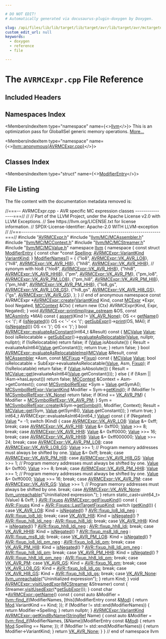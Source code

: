 ```yaml
---

# DO NOT EDIT!
# Automatically generated via docusaurus-plugin-doxygen by Doxygen.

slug: /api/files/lib/lib/target/lib/target/avr/lib/target/avr/mctargetdesc/avrmcexpr-cpp
custom_edit_url: null
keywords:
  - doxygen
  - reference
  - file

---
```





# The `AVRMCExpr.cpp` File Reference

<DoxygenPage pluginConfig={pluginConfig}>



## Included Headers

<IncludesList>
<IncludesListItem
  filePath="AVRMCExpr.h"
  permalink="/docs/api/files/lib/lib/target/lib/target/avr/lib/target/avr/mctargetdesc/avrmcexpr-h"
  isLocal="true" />
<IncludesListItem
  filePath="llvm/MC/MCAssembler.h"
  permalink="/docs/api/files/include/include/llvm/include/llvm/mc/mcassembler-h"
  isLocal="true" />
<IncludesListItem
  filePath="llvm/MC/MCContext.h"
  permalink="/docs/api/files/include/include/llvm/include/llvm/mc/mccontext-h"
  isLocal="true" />
<IncludesListItem
  filePath="llvm/MC/MCStreamer.h"
  permalink="/docs/api/files/include/include/llvm/include/llvm/mc/mcstreamer-h"
  isLocal="true" />
<IncludesListItem
  filePath="llvm/MC/MCValue.h"
  permalink="/docs/api/files/include/include/llvm/include/llvm/mc/mcvalue-h"
  isLocal="true" />
</IncludesList>

## Namespaces Index

<MembersIndex>

<MembersIndexItem
  type="namespace"
  name={<><a href="/docs/api/namespaces/llvm">llvm</a></>}>
This is an optimization pass for GlobalISel generic memory operations. <a href="/docs/api/namespaces/llvm/#details">More...</a>
</MembersIndexItem>

<MembersIndexItem
  type="namespace"
  name={<><a href="/docs/api/namespaces/llvm/anonymous-avrmcexpr-cpp-">llvm::anonymous&#123;AVRMCExpr.cpp&#125;</a></>}>
</MembersIndexItem>

</MembersIndex>

## Classes Index

<MembersIndex>

<MembersIndexItem
  type="struct"
  name={<><a href="/docs/api/structs/llvm/anonymous-namespace-avrmcexpr-cpp-/modifierentry">ModifierEntry</a></>}>
</MembersIndexItem>

</MembersIndex>


## File Listing

The file content with the documentation metadata removed is:

<ProgramListing>

<Link id="l00001" /><CodeLine lineNumber="1"><Highlight kind="comment">//===-- AVRMCExpr.cpp - AVR specific MC expression classes ----------------===//</Highlight><Highlight kind="normal"></Highlight></CodeLine>
<Link id="l00002" /><CodeLine lineNumber="2"><Highlight kind="normal"></Highlight><Highlight kind="comment">//</Highlight><Highlight kind="normal"></Highlight></CodeLine>
<Link id="l00003" /><CodeLine lineNumber="3"><Highlight kind="normal"></Highlight><Highlight kind="comment">// Part of the LLVM Project, under the Apache License v2.0 with LLVM Exceptions.</Highlight><Highlight kind="normal"></Highlight></CodeLine>
<Link id="l00004" /><CodeLine lineNumber="4"><Highlight kind="normal"></Highlight><Highlight kind="comment">// See https://llvm.org/LICENSE.txt for license information.</Highlight><Highlight kind="normal"></Highlight></CodeLine>
<Link id="l00005" /><CodeLine lineNumber="5"><Highlight kind="normal"></Highlight><Highlight kind="comment">// SPDX-License-Identifier: Apache-2.0 WITH LLVM-exception</Highlight><Highlight kind="normal"></Highlight></CodeLine>
<Link id="l00006" /><CodeLine lineNumber="6"><Highlight kind="normal"></Highlight><Highlight kind="comment">//</Highlight><Highlight kind="normal"></Highlight></CodeLine>
<Link id="l00007" /><CodeLine lineNumber="7"><Highlight kind="normal"></Highlight><Highlight kind="comment">//===----------------------------------------------------------------------===//</Highlight><Highlight kind="normal"></Highlight></CodeLine>
<Link id="l00008" /><CodeLine lineNumber="8"><Highlight kind="normal"></Highlight></CodeLine>
<Link id="l00009" /><CodeLine lineNumber="9"><Highlight kind="normal"></Highlight><Highlight kind="preprocessor">#include &quot;<a href="/docs/api/files/lib/lib/target/lib/target/avr/lib/target/avr/mctargetdesc/avrmcexpr-h">AVRMCExpr.h</a>&quot;</Highlight><Highlight kind="normal"></Highlight></CodeLine>
<Link id="l00010" /><CodeLine lineNumber="10"><Highlight kind="normal"></Highlight></CodeLine>
<Link id="l00011" /><CodeLine lineNumber="11"><Highlight kind="normal"></Highlight><Highlight kind="preprocessor">#include &quot;<a href="/docs/api/files/include/include/llvm/include/llvm/mc/mcassembler-h">llvm/MC/MCAssembler.h</a>&quot;</Highlight><Highlight kind="normal"></Highlight></CodeLine>
<Link id="l00012" /><CodeLine lineNumber="12"><Highlight kind="normal"></Highlight><Highlight kind="preprocessor">#include &quot;<a href="/docs/api/files/include/include/llvm/include/llvm/mc/mccontext-h">llvm/MC/MCContext.h</a>&quot;</Highlight><Highlight kind="normal"></Highlight></CodeLine>
<Link id="l00013" /><CodeLine lineNumber="13"><Highlight kind="normal"></Highlight><Highlight kind="preprocessor">#include &quot;<a href="/docs/api/files/include/include/llvm/include/llvm/mc/mcstreamer-h">llvm/MC/MCStreamer.h</a>&quot;</Highlight><Highlight kind="normal"></Highlight></CodeLine>
<Link id="l00014" /><CodeLine lineNumber="14"><Highlight kind="normal"></Highlight><Highlight kind="preprocessor">#include &quot;<a href="/docs/api/files/include/include/llvm/include/llvm/mc/mcvalue-h">llvm/MC/MCValue.h</a>&quot;</Highlight><Highlight kind="normal"></Highlight></CodeLine>
<Link id="l00015" /><CodeLine lineNumber="15"><Highlight kind="normal"></Highlight></CodeLine>
<Link id="l00016" /><CodeLine lineNumber="16"><Highlight kind="normal"></Highlight><Highlight kind="keyword">namespace </Highlight><Highlight kind="normal"><a href="/docs/api/namespaces/llvm">llvm</a> &#123;</Highlight></CodeLine>
<Link id="l00017" /><CodeLine lineNumber="17"><Highlight kind="normal"></Highlight></CodeLine>
<Link id="l00018" /><CodeLine lineNumber="18" lineLink="/docs/api/namespaces/llvm/anonymous-avrmcexpr-cpp-"><Highlight kind="normal"></Highlight><Highlight kind="keyword">namespace </Highlight><Highlight kind="normal">&#123;</Highlight></CodeLine>
<Link id="l00019" /><CodeLine lineNumber="19"><Highlight kind="normal"></Highlight></CodeLine>
<Link id="l00020" /><CodeLine lineNumber="20" lineLink="/docs/api/structs/llvm/anonymous-namespace-avrmcexpr-cpp-/modifierentry"><Highlight kind="normal"></Highlight><Highlight kind="keyword">const</Highlight><Highlight kind="normal"> </Highlight><Highlight kind="keyword">struct </Highlight><Highlight kind="normal"><a href="/docs/api/structs/llvm/anonymous-namespace-avrmcexpr-cpp-/modifierentry">ModifierEntry</a> &#123;</Highlight></CodeLine>
<Link id="l00021" /><CodeLine lineNumber="21" lineLink="/docs/api/structs/llvm/anonymous-namespace-avrmcexpr-cpp-/modifierentry/#a79b79da0fea94989c38134871e8fd5b5"><Highlight kind="normal">  </Highlight><Highlight kind="keyword">const</Highlight><Highlight kind="normal"> </Highlight><Highlight kind="keywordtype">char</Highlight><Highlight kind="normal"> &#42;</Highlight><Highlight kind="keyword">const</Highlight><Highlight kind="normal"> <a href="/docs/api/structs/llvm/anonymous-namespace-avrmcexpr-cpp-/modifierentry/#a79b79da0fea94989c38134871e8fd5b5">Spelling</a>;</Highlight></CodeLine>
<Link id="l00022" /><CodeLine lineNumber="22" lineLink="/docs/api/structs/llvm/anonymous-namespace-avrmcexpr-cpp-/modifierentry/#a60a1a7d0c2ffa4a5f329aa2952154cfc"><Highlight kind="normal">  <a href="/docs/api/classes/llvm/avrmcexpr/#a963c676dc0bbdb455b7d84f71f35ca7e">AVRMCExpr::VariantKind</a> <a href="/docs/api/structs/llvm/anonymous-namespace-avrmcexpr-cpp-/modifierentry/#a60a1a7d0c2ffa4a5f329aa2952154cfc">VariantKind</a>;</Highlight></CodeLine>
<Link id="l00023" /><CodeLine lineNumber="23"><Highlight kind="normal">&#125; <a href="/docs/api/namespaces/llvm/anonymous-avrmcexpr-cpp-/#a7c1b3b5870890c6d18408094e0cbbe7c">ModifierNames</a>&#91;&#93; = &#123;</Highlight></CodeLine>
<Link id="l00024" /><CodeLine lineNumber="24"><Highlight kind="normal">    &#123;</Highlight><Highlight kind="stringliteral">&quot;lo8&quot;</Highlight><Highlight kind="normal">, <a href="/docs/api/classes/llvm/avrmcexpr/#a963c676dc0bbdb455b7d84f71f35ca7ea17d68c3365d37bba98c265778c257de8">AVRMCExpr::VK&#95;AVR&#95;LO8</a>&#125;,       &#123;</Highlight><Highlight kind="stringliteral">&quot;hi8&quot;</Highlight><Highlight kind="normal">, <a href="/docs/api/classes/llvm/avrmcexpr/#a963c676dc0bbdb455b7d84f71f35ca7ead983bf089910d03f38c6ecfd9895f40b">AVRMCExpr::VK&#95;AVR&#95;HI8</a>&#125;,</Highlight></CodeLine>
<Link id="l00025" /><CodeLine lineNumber="25"><Highlight kind="normal">    &#123;</Highlight><Highlight kind="stringliteral">&quot;hh8&quot;</Highlight><Highlight kind="normal">, <a href="/docs/api/classes/llvm/avrmcexpr/#a963c676dc0bbdb455b7d84f71f35ca7eab5b06c1f5681eecbed057c4d595e74a1">AVRMCExpr::VK&#95;AVR&#95;HH8</a>&#125;, </Highlight><Highlight kind="comment">// synonym with hlo8</Highlight><Highlight kind="normal"></Highlight></CodeLine>
<Link id="l00026" /><CodeLine lineNumber="26"><Highlight kind="normal">    &#123;</Highlight><Highlight kind="stringliteral">&quot;hlo8&quot;</Highlight><Highlight kind="normal">, <a href="/docs/api/classes/llvm/avrmcexpr/#a963c676dc0bbdb455b7d84f71f35ca7eab5b06c1f5681eecbed057c4d595e74a1">AVRMCExpr::VK&#95;AVR&#95;HH8</a>&#125;,      &#123;</Highlight><Highlight kind="stringliteral">&quot;hhi8&quot;</Highlight><Highlight kind="normal">, <a href="/docs/api/classes/llvm/avrmcexpr/#a963c676dc0bbdb455b7d84f71f35ca7ea53c7ad4f7d81e5244496f4e27d984f82">AVRMCExpr::VK&#95;AVR&#95;HHI8</a>&#125;,</Highlight></CodeLine>
<Link id="l00027" /><CodeLine lineNumber="27"><Highlight kind="normal"></Highlight></CodeLine>
<Link id="l00028" /><CodeLine lineNumber="28"><Highlight kind="normal">    &#123;</Highlight><Highlight kind="stringliteral">&quot;pm&quot;</Highlight><Highlight kind="normal">, <a href="/docs/api/classes/llvm/avrmcexpr/#a963c676dc0bbdb455b7d84f71f35ca7ea437c061b103c01b78c2d17eea54dc658">AVRMCExpr::VK&#95;AVR&#95;PM</a>&#125;,         &#123;</Highlight><Highlight kind="stringliteral">&quot;pm&#95;lo8&quot;</Highlight><Highlight kind="normal">, <a href="/docs/api/classes/llvm/avrmcexpr/#a963c676dc0bbdb455b7d84f71f35ca7ea09e73cf360d6f7dded6a699c9d29a66f">AVRMCExpr::VK&#95;AVR&#95;PM&#95;LO8</a>&#125;,</Highlight></CodeLine>
<Link id="l00029" /><CodeLine lineNumber="29"><Highlight kind="normal">    &#123;</Highlight><Highlight kind="stringliteral">&quot;pm&#95;hi8&quot;</Highlight><Highlight kind="normal">, <a href="/docs/api/classes/llvm/avrmcexpr/#a963c676dc0bbdb455b7d84f71f35ca7ea20904697ab7c0bfa532f2a5285321a82">AVRMCExpr::VK&#95;AVR&#95;PM&#95;HI8</a>&#125;, &#123;</Highlight><Highlight kind="stringliteral">&quot;pm&#95;hh8&quot;</Highlight><Highlight kind="normal">, <a href="/docs/api/classes/llvm/avrmcexpr/#a963c676dc0bbdb455b7d84f71f35ca7eabf76baf9c9ef6feb676a09ff735c8918">AVRMCExpr::VK&#95;AVR&#95;PM&#95;HH8</a>&#125;,</Highlight></CodeLine>
<Link id="l00030" /><CodeLine lineNumber="30"><Highlight kind="normal"></Highlight></CodeLine>
<Link id="l00031" /><CodeLine lineNumber="31"><Highlight kind="normal">    &#123;</Highlight><Highlight kind="stringliteral">&quot;lo8&#95;gs&quot;</Highlight><Highlight kind="normal">, <a href="/docs/api/classes/llvm/avrmcexpr/#a963c676dc0bbdb455b7d84f71f35ca7eabe72413cf67aa8fcadcf8f6944696211">AVRMCExpr::VK&#95;AVR&#95;LO8&#95;GS</a>&#125;, &#123;</Highlight><Highlight kind="stringliteral">&quot;hi8&#95;gs&quot;</Highlight><Highlight kind="normal">, <a href="/docs/api/classes/llvm/avrmcexpr/#a963c676dc0bbdb455b7d84f71f35ca7ea842018630575f76fa01b12213e92e8a7">AVRMCExpr::VK&#95;AVR&#95;HI8&#95;GS</a>&#125;,</Highlight></CodeLine>
<Link id="l00032" /><CodeLine lineNumber="32"><Highlight kind="normal">    &#123;</Highlight><Highlight kind="stringliteral">&quot;gs&quot;</Highlight><Highlight kind="normal">, <a href="/docs/api/classes/llvm/avrmcexpr/#a963c676dc0bbdb455b7d84f71f35ca7eabffd26c352f58776729a357e7e1bd290">AVRMCExpr::VK&#95;AVR&#95;GS</a>&#125;,</Highlight></CodeLine>
<Link id="l00033" /><CodeLine lineNumber="33" lineLink="/docs/api/namespaces/llvm/anonymous-avrmcexpr-cpp-/#a7c1b3b5870890c6d18408094e0cbbe7c"><Highlight kind="normal">&#125;;</Highlight></CodeLine>
<Link id="l00034" /><CodeLine lineNumber="34"><Highlight kind="normal"></Highlight></CodeLine>
<Link id="l00035" /><CodeLine lineNumber="35"><Highlight kind="normal">&#125; </Highlight><Highlight kind="comment">// end of anonymous namespace</Highlight><Highlight kind="normal"></Highlight></CodeLine>
<Link id="l00036" /><CodeLine lineNumber="36"><Highlight kind="normal"></Highlight></CodeLine>
<Link id="l00037" /><CodeLine lineNumber="37" lineLink="/docs/api/classes/llvm/avrmcexpr/#a06dda60009ec68b948826892b8cb5f75"><Highlight kind="normal"></Highlight><Highlight kind="keyword">const</Highlight><Highlight kind="normal"> AVRMCExpr &#42;<a href="/docs/api/classes/llvm/avrmcexpr/#a06dda60009ec68b948826892b8cb5f75">AVRMCExpr::create</a>(<a href="/docs/api/classes/llvm/avrmcexpr/#a963c676dc0bbdb455b7d84f71f35ca7e">VariantKind</a> Kind, </Highlight><Highlight kind="keyword">const</Highlight><Highlight kind="normal"> <a href="/docs/api/classes/llvm/mcexpr">MCExpr</a> &#42;Expr,</Highlight></CodeLine>
<Link id="l00038" /><CodeLine lineNumber="38"><Highlight kind="normal">                                   </Highlight><Highlight kind="keywordtype">bool</Highlight><Highlight kind="normal"> Negated, <a href="/docs/api/classes/llvm/mccontext">MCContext</a> &amp;Ctx) &#123;</Highlight></CodeLine>
<Link id="l00039" /><CodeLine lineNumber="39"><Highlight kind="normal">  </Highlight><Highlight kind="keywordflow">return</Highlight><Highlight kind="normal"> </Highlight><Highlight kind="keyword">new</Highlight><Highlight kind="normal"> (Ctx) AVRMCExpr(Kind, Expr, Negated);</Highlight></CodeLine>
<Link id="l00040" /><CodeLine lineNumber="40"><Highlight kind="normal">&#125;</Highlight></CodeLine>
<Link id="l00041" /><CodeLine lineNumber="41"><Highlight kind="normal"></Highlight></CodeLine>
<Link id="l00042" /><CodeLine lineNumber="42" lineLink="/docs/api/classes/llvm/avrmcexpr/#a5a394a0cffa6632e417e87728dfd14a4"><Highlight kind="normal"></Highlight><Highlight kind="keywordtype">void</Highlight><Highlight kind="normal"> <a href="/docs/api/classes/llvm/avrmcexpr/#a5a394a0cffa6632e417e87728dfd14a4">AVRMCExpr::printImpl</a>(<a href="/docs/api/classes/llvm/raw-ostream">raw&#95;ostream</a> &amp;OS, </Highlight><Highlight kind="keyword">const</Highlight><Highlight kind="normal"> <a href="/docs/api/classes/llvm/mcasminfo">MCAsmInfo</a> &#42;MAI)</Highlight><Highlight kind="keyword"> const </Highlight><Highlight kind="normal">&#123;</Highlight></CodeLine>
<Link id="l00043" /><CodeLine lineNumber="43"><Highlight kind="normal">  <a href="/docs/api/files/lib/lib/target/lib/target/amdgpu/silowercontrolflow-cpp/#a4868c5d81c5ccc98c47aeab6244346a0">assert</a>(Kind != <a href="/docs/api/classes/llvm/avrmcexpr/#a963c676dc0bbdb455b7d84f71f35ca7ea3e188541dd26d06b2e94f270f2747dbd">VK&#95;AVR&#95;None</a>);</Highlight></CodeLine>
<Link id="l00044" /><CodeLine lineNumber="44"><Highlight kind="normal">  OS &lt;&lt; <a href="/docs/api/classes/llvm/avrmcexpr/#adc52ae7e6ec071e9e7e586063104ba8b">getName</a>() &lt;&lt; </Highlight><Highlight kind="charliteral">&#39;(&#39;</Highlight><Highlight kind="normal">;</Highlight></CodeLine>
<Link id="l00045" /><CodeLine lineNumber="45"><Highlight kind="normal">  </Highlight><Highlight kind="keywordflow">if</Highlight><Highlight kind="normal"> (<a href="/docs/api/classes/llvm/avrmcexpr/#aaf8ff9b366e777f5e81d49e825a6d514">isNegated</a>())</Highlight></CodeLine>
<Link id="l00046" /><CodeLine lineNumber="46"><Highlight kind="normal">    OS &lt;&lt; </Highlight><Highlight kind="charliteral">&#39;-&#39;</Highlight><Highlight kind="normal"> &lt;&lt; </Highlight><Highlight kind="charliteral">&#39;(&#39;</Highlight><Highlight kind="normal">;</Highlight></CodeLine>
<Link id="l00047" /><CodeLine lineNumber="47"><Highlight kind="normal">  <a href="/docs/api/classes/llvm/avrmcexpr/#a815ae28b2e0a5700bd7b7dd3486504c2">getSubExpr</a>()-&gt;<a href="/docs/api/classes/llvm/mcexpr/#ae3067756d9df7843be2d25cedab37da4">print</a>(OS, MAI);</Highlight></CodeLine>
<Link id="l00048" /><CodeLine lineNumber="48"><Highlight kind="normal">  </Highlight><Highlight kind="keywordflow">if</Highlight><Highlight kind="normal"> (<a href="/docs/api/classes/llvm/avrmcexpr/#aaf8ff9b366e777f5e81d49e825a6d514">isNegated</a>())</Highlight></CodeLine>
<Link id="l00049" /><CodeLine lineNumber="49"><Highlight kind="normal">    OS &lt;&lt; </Highlight><Highlight kind="charliteral">&#39;)&#39;</Highlight><Highlight kind="normal">;</Highlight></CodeLine>
<Link id="l00050" /><CodeLine lineNumber="50"><Highlight kind="normal">  OS &lt;&lt; </Highlight><Highlight kind="charliteral">&#39;)&#39;</Highlight><Highlight kind="normal">;</Highlight></CodeLine>
<Link id="l00051" /><CodeLine lineNumber="51"><Highlight kind="normal">&#125;</Highlight></CodeLine>
<Link id="l00052" /><CodeLine lineNumber="52"><Highlight kind="normal"></Highlight></CodeLine>
<Link id="l00053" /><CodeLine lineNumber="53" lineLink="/docs/api/classes/llvm/avrmcexpr/#a47441d62aeb6dd0b51c59a0bdcb11748"><Highlight kind="normal"></Highlight><Highlight kind="keywordtype">bool</Highlight><Highlight kind="normal"> <a href="/docs/api/classes/llvm/avrmcexpr/#a47441d62aeb6dd0b51c59a0bdcb11748">AVRMCExpr::evaluateAsConstant</a>(int64&#95;t &amp;Result)</Highlight><Highlight kind="keyword"> const </Highlight><Highlight kind="normal">&#123;</Highlight></CodeLine>
<Link id="l00054" /><CodeLine lineNumber="54"><Highlight kind="normal">  <a href="/docs/api/classes/llvm/mcvalue">MCValue</a> <a href="/docs/api/classes/llvm/value">Value</a>;</Highlight></CodeLine>
<Link id="l00055" /><CodeLine lineNumber="55"><Highlight kind="normal"></Highlight></CodeLine>
<Link id="l00056" /><CodeLine lineNumber="56"><Highlight kind="normal">  </Highlight><Highlight kind="keywordtype">bool</Highlight><Highlight kind="normal"> isRelocatable =</Highlight></CodeLine>
<Link id="l00057" /><CodeLine lineNumber="57"><Highlight kind="normal">      <a href="/docs/api/classes/llvm/avrmcexpr/#a815ae28b2e0a5700bd7b7dd3486504c2">getSubExpr</a>()-&gt;<a href="/docs/api/classes/llvm/mcexpr/#aa770f9e822312cc252ee01659e0bc7d4">evaluateAsRelocatable</a>(<a href="/docs/api/classes/llvm/value">Value</a>, </Highlight><Highlight kind="keyword">nullptr</Highlight><Highlight kind="normal">, </Highlight><Highlight kind="keyword">nullptr</Highlight><Highlight kind="normal">);</Highlight></CodeLine>
<Link id="l00058" /><CodeLine lineNumber="58"><Highlight kind="normal"></Highlight></CodeLine>
<Link id="l00059" /><CodeLine lineNumber="59"><Highlight kind="normal">  </Highlight><Highlight kind="keywordflow">if</Highlight><Highlight kind="normal"> (!isRelocatable)</Highlight></CodeLine>
<Link id="l00060" /><CodeLine lineNumber="60"><Highlight kind="normal">    </Highlight><Highlight kind="keywordflow">return</Highlight><Highlight kind="normal"> </Highlight><Highlight kind="keyword">false</Highlight><Highlight kind="normal">;</Highlight></CodeLine>
<Link id="l00061" /><CodeLine lineNumber="61"><Highlight kind="normal"></Highlight></CodeLine>
<Link id="l00062" /><CodeLine lineNumber="62"><Highlight kind="normal">  </Highlight><Highlight kind="keywordflow">if</Highlight><Highlight kind="normal"> (<a href="/docs/api/classes/llvm/value">Value</a>.isAbsolute()) &#123;</Highlight></CodeLine>
<Link id="l00063" /><CodeLine lineNumber="63"><Highlight kind="normal">    Result = evaluateAsInt64(<a href="/docs/api/classes/llvm/value">Value</a>.getConstant());</Highlight></CodeLine>
<Link id="l00064" /><CodeLine lineNumber="64"><Highlight kind="normal">    </Highlight><Highlight kind="keywordflow">return</Highlight><Highlight kind="normal"> </Highlight><Highlight kind="keyword">true</Highlight><Highlight kind="normal">;</Highlight></CodeLine>
<Link id="l00065" /><CodeLine lineNumber="65"><Highlight kind="normal">  &#125;</Highlight></CodeLine>
<Link id="l00066" /><CodeLine lineNumber="66"><Highlight kind="normal"></Highlight></CodeLine>
<Link id="l00067" /><CodeLine lineNumber="67"><Highlight kind="normal">  </Highlight><Highlight kind="keywordflow">return</Highlight><Highlight kind="normal"> </Highlight><Highlight kind="keyword">false</Highlight><Highlight kind="normal">;</Highlight></CodeLine>
<Link id="l00068" /><CodeLine lineNumber="68"><Highlight kind="normal">&#125;</Highlight></CodeLine>
<Link id="l00069" /><CodeLine lineNumber="69"><Highlight kind="normal"></Highlight></CodeLine>
<Link id="l00070" /><CodeLine lineNumber="70" lineLink="/docs/api/classes/llvm/avrmcexpr/#af576492babedf4292598955c5adcf76b"><Highlight kind="normal"></Highlight><Highlight kind="keywordtype">bool</Highlight><Highlight kind="normal"> <a href="/docs/api/classes/llvm/avrmcexpr/#af576492babedf4292598955c5adcf76b">AVRMCExpr::evaluateAsRelocatableImpl</a>(<a href="/docs/api/classes/llvm/mcvalue">MCValue</a> &amp;Result,</Highlight></CodeLine>
<Link id="l00071" /><CodeLine lineNumber="71"><Highlight kind="normal">                                          </Highlight><Highlight kind="keyword">const</Highlight><Highlight kind="normal"> <a href="/docs/api/classes/llvm/mcassembler">MCAssembler</a> &#42;Asm,</Highlight></CodeLine>
<Link id="l00072" /><CodeLine lineNumber="72"><Highlight kind="normal">                                          </Highlight><Highlight kind="keyword">const</Highlight><Highlight kind="normal"> <a href="/docs/api/classes/llvm/mcfixup">MCFixup</a> &#42;<a href="/docs/api/files/lib/lib/target/lib/target/powerpc/ppctlsdynamiccall-cpp/#a4a235aedca5bbfc39934045b6cbf9c70">Fixup</a>)</Highlight><Highlight kind="keyword"> const </Highlight><Highlight kind="normal">&#123;</Highlight></CodeLine>
<Link id="l00073" /><CodeLine lineNumber="73"><Highlight kind="normal">  <a href="/docs/api/classes/llvm/mcvalue">MCValue</a> <a href="/docs/api/classes/llvm/value">Value</a>;</Highlight></CodeLine>
<Link id="l00074" /><CodeLine lineNumber="74"><Highlight kind="normal">  </Highlight><Highlight kind="keywordtype">bool</Highlight><Highlight kind="normal"> isRelocatable = SubExpr-&gt;evaluateAsRelocatable(<a href="/docs/api/classes/llvm/value">Value</a>, Asm, <a href="/docs/api/files/lib/lib/target/lib/target/powerpc/ppctlsdynamiccall-cpp/#a4a235aedca5bbfc39934045b6cbf9c70">Fixup</a>);</Highlight></CodeLine>
<Link id="l00075" /><CodeLine lineNumber="75"><Highlight kind="normal"></Highlight></CodeLine>
<Link id="l00076" /><CodeLine lineNumber="76"><Highlight kind="normal">  </Highlight><Highlight kind="keywordflow">if</Highlight><Highlight kind="normal"> (!isRelocatable)</Highlight></CodeLine>
<Link id="l00077" /><CodeLine lineNumber="77"><Highlight kind="normal">    </Highlight><Highlight kind="keywordflow">return</Highlight><Highlight kind="normal"> </Highlight><Highlight kind="keyword">false</Highlight><Highlight kind="normal">;</Highlight></CodeLine>
<Link id="l00078" /><CodeLine lineNumber="78"><Highlight kind="normal"></Highlight></CodeLine>
<Link id="l00079" /><CodeLine lineNumber="79"><Highlight kind="normal">  </Highlight><Highlight kind="keywordflow">if</Highlight><Highlight kind="normal"> (<a href="/docs/api/classes/llvm/value">Value</a>.isAbsolute()) &#123;</Highlight></CodeLine>
<Link id="l00080" /><CodeLine lineNumber="80"><Highlight kind="normal">    Result = <a href="/docs/api/classes/llvm/mcvalue/#a9749211eb432ffc5b2bbef35eed9e429">MCValue::get</a>(evaluateAsInt64(<a href="/docs/api/classes/llvm/value">Value</a>.getConstant()));</Highlight></CodeLine>
<Link id="l00081" /><CodeLine lineNumber="81"><Highlight kind="normal">  &#125; </Highlight><Highlight kind="keywordflow">else</Highlight><Highlight kind="normal"> &#123;</Highlight></CodeLine>
<Link id="l00082" /><CodeLine lineNumber="82"><Highlight kind="normal">    </Highlight><Highlight kind="keywordflow">if</Highlight><Highlight kind="normal"> (!Asm || !Asm-&gt;hasLayout())</Highlight></CodeLine>
<Link id="l00083" /><CodeLine lineNumber="83"><Highlight kind="normal">      </Highlight><Highlight kind="keywordflow">return</Highlight><Highlight kind="normal"> </Highlight><Highlight kind="keyword">false</Highlight><Highlight kind="normal">;</Highlight></CodeLine>
<Link id="l00084" /><CodeLine lineNumber="84"><Highlight kind="normal"></Highlight></CodeLine>
<Link id="l00085" /><CodeLine lineNumber="85"><Highlight kind="normal">    <a href="/docs/api/classes/llvm/mccontext">MCContext</a> &amp;Context = Asm-&gt;getContext();</Highlight></CodeLine>
<Link id="l00086" /><CodeLine lineNumber="86"><Highlight kind="normal">    </Highlight><Highlight kind="keyword">const</Highlight><Highlight kind="normal"> <a href="/docs/api/classes/llvm/mcsymbolrefexpr">MCSymbolRefExpr</a> &#42;Sym = <a href="/docs/api/classes/llvm/value">Value</a>.getSymA();</Highlight></CodeLine>
<Link id="l00087" /><CodeLine lineNumber="87"><Highlight kind="normal">    <a href="/docs/api/classes/llvm/mcsymbolrefexpr/#a5c463f6352570ee778c35c40949c4985">MCSymbolRefExpr::VariantKind</a> Modifier = Sym-&gt;<a href="/docs/api/classes/llvm/mcsymbolrefexpr/#ad860e326e495f296cdee70606908a6b1">getKind</a>();</Highlight></CodeLine>
<Link id="l00088" /><CodeLine lineNumber="88"><Highlight kind="normal">    </Highlight><Highlight kind="keywordflow">if</Highlight><Highlight kind="normal"> (Modifier != <a href="/docs/api/classes/llvm/mcsymbolrefexpr/#a5c463f6352570ee778c35c40949c4985a01bc6396c4d841a7ea268c3cbf62d3b3">MCSymbolRefExpr::VK&#95;None</a>)</Highlight></CodeLine>
<Link id="l00089" /><CodeLine lineNumber="89"><Highlight kind="normal">      </Highlight><Highlight kind="keywordflow">return</Highlight><Highlight kind="normal"> </Highlight><Highlight kind="keyword">false</Highlight><Highlight kind="normal">;</Highlight></CodeLine>
<Link id="l00090" /><CodeLine lineNumber="90"><Highlight kind="normal">    </Highlight><Highlight kind="keywordflow">if</Highlight><Highlight kind="normal"> (Kind == <a href="/docs/api/classes/llvm/avrmcexpr/#a963c676dc0bbdb455b7d84f71f35ca7ea437c061b103c01b78c2d17eea54dc658">VK&#95;AVR&#95;PM</a>) &#123;</Highlight></CodeLine>
<Link id="l00091" /><CodeLine lineNumber="91"><Highlight kind="normal">      Modifier = <a href="/docs/api/classes/llvm/mcsymbolrefexpr/#a5c463f6352570ee778c35c40949c4985af427aa83e01ff2afe3a8640aaa86c0a9">MCSymbolRefExpr::VK&#95;AVR&#95;PM</a>;</Highlight></CodeLine>
<Link id="l00092" /><CodeLine lineNumber="92"><Highlight kind="normal">    &#125;</Highlight></CodeLine>
<Link id="l00093" /><CodeLine lineNumber="93"><Highlight kind="normal"></Highlight></CodeLine>
<Link id="l00094" /><CodeLine lineNumber="94"><Highlight kind="normal">    Sym = <a href="/docs/api/classes/llvm/mcsymbolrefexpr/#a9914b597552aa4b4bcbb8acaa04d632a">MCSymbolRefExpr::create</a>(&amp;Sym-&gt;<a href="/docs/api/classes/llvm/mcsymbolrefexpr/#a048f077746d95f142d02e56586862bf2">getSymbol</a>(), Modifier, Context);</Highlight></CodeLine>
<Link id="l00095" /><CodeLine lineNumber="95"><Highlight kind="normal">    Result = <a href="/docs/api/classes/llvm/mcvalue/#a9749211eb432ffc5b2bbef35eed9e429">MCValue::get</a>(Sym, <a href="/docs/api/classes/llvm/value">Value</a>.getSymB(), <a href="/docs/api/classes/llvm/value">Value</a>.getConstant());</Highlight></CodeLine>
<Link id="l00096" /><CodeLine lineNumber="96"><Highlight kind="normal">  &#125;</Highlight></CodeLine>
<Link id="l00097" /><CodeLine lineNumber="97"><Highlight kind="normal"></Highlight></CodeLine>
<Link id="l00098" /><CodeLine lineNumber="98"><Highlight kind="normal">  </Highlight><Highlight kind="keywordflow">return</Highlight><Highlight kind="normal"> </Highlight><Highlight kind="keyword">true</Highlight><Highlight kind="normal">;</Highlight></CodeLine>
<Link id="l00099" /><CodeLine lineNumber="99"><Highlight kind="normal">&#125;</Highlight></CodeLine>
<Link id="l00100" /><CodeLine lineNumber="100"><Highlight kind="normal"></Highlight></CodeLine>
<Link id="l00101" /><CodeLine lineNumber="101"><Highlight kind="normal">int64&#95;t AVRMCExpr::evaluateAsInt64(int64&#95;t <a href="/docs/api/classes/llvm/value">Value</a>)</Highlight><Highlight kind="keyword"> const </Highlight><Highlight kind="normal">&#123;</Highlight></CodeLine>
<Link id="l00102" /><CodeLine lineNumber="102"><Highlight kind="normal">  </Highlight><Highlight kind="keywordflow">if</Highlight><Highlight kind="normal"> (Negated)</Highlight></CodeLine>
<Link id="l00103" /><CodeLine lineNumber="103"><Highlight kind="normal">    <a href="/docs/api/classes/llvm/value">Value</a> &#42;= -1;</Highlight></CodeLine>
<Link id="l00104" /><CodeLine lineNumber="104"><Highlight kind="normal"></Highlight></CodeLine>
<Link id="l00105" /><CodeLine lineNumber="105"><Highlight kind="normal">  </Highlight><Highlight kind="keywordflow">switch</Highlight><Highlight kind="normal"> (Kind) &#123;</Highlight></CodeLine>
<Link id="l00106" /><CodeLine lineNumber="106"><Highlight kind="normal">  </Highlight><Highlight kind="keywordflow">case</Highlight><Highlight kind="normal"> <a href="/docs/api/classes/llvm/avrmcexpr/#a963c676dc0bbdb455b7d84f71f35ca7ea17d68c3365d37bba98c265778c257de8">AVRMCExpr::VK&#95;AVR&#95;LO8</a>:</Highlight></CodeLine>
<Link id="l00107" /><CodeLine lineNumber="107"><Highlight kind="normal">    <a href="/docs/api/classes/llvm/value">Value</a> &amp;= 0xff;</Highlight></CodeLine>
<Link id="l00108" /><CodeLine lineNumber="108"><Highlight kind="normal">    </Highlight><Highlight kind="keywordflow">break</Highlight><Highlight kind="normal">;</Highlight></CodeLine>
<Link id="l00109" /><CodeLine lineNumber="109"><Highlight kind="normal">  </Highlight><Highlight kind="keywordflow">case</Highlight><Highlight kind="normal"> <a href="/docs/api/classes/llvm/avrmcexpr/#a963c676dc0bbdb455b7d84f71f35ca7ead983bf089910d03f38c6ecfd9895f40b">AVRMCExpr::VK&#95;AVR&#95;HI8</a>:</Highlight></CodeLine>
<Link id="l00110" /><CodeLine lineNumber="110"><Highlight kind="normal">    <a href="/docs/api/classes/llvm/value">Value</a> &amp;= 0xff00;</Highlight></CodeLine>
<Link id="l00111" /><CodeLine lineNumber="111"><Highlight kind="normal">    <a href="/docs/api/classes/llvm/value">Value</a> &gt;&gt;= 8;</Highlight></CodeLine>
<Link id="l00112" /><CodeLine lineNumber="112"><Highlight kind="normal">    </Highlight><Highlight kind="keywordflow">break</Highlight><Highlight kind="normal">;</Highlight></CodeLine>
<Link id="l00113" /><CodeLine lineNumber="113"><Highlight kind="normal">  </Highlight><Highlight kind="keywordflow">case</Highlight><Highlight kind="normal"> <a href="/docs/api/classes/llvm/avrmcexpr/#a963c676dc0bbdb455b7d84f71f35ca7eab5b06c1f5681eecbed057c4d595e74a1">AVRMCExpr::VK&#95;AVR&#95;HH8</a>:</Highlight></CodeLine>
<Link id="l00114" /><CodeLine lineNumber="114"><Highlight kind="normal">    <a href="/docs/api/classes/llvm/value">Value</a> &amp;= 0xff0000;</Highlight></CodeLine>
<Link id="l00115" /><CodeLine lineNumber="115"><Highlight kind="normal">    <a href="/docs/api/classes/llvm/value">Value</a> &gt;&gt;= 16;</Highlight></CodeLine>
<Link id="l00116" /><CodeLine lineNumber="116"><Highlight kind="normal">    </Highlight><Highlight kind="keywordflow">break</Highlight><Highlight kind="normal">;</Highlight></CodeLine>
<Link id="l00117" /><CodeLine lineNumber="117"><Highlight kind="normal">  </Highlight><Highlight kind="keywordflow">case</Highlight><Highlight kind="normal"> <a href="/docs/api/classes/llvm/avrmcexpr/#a963c676dc0bbdb455b7d84f71f35ca7ea53c7ad4f7d81e5244496f4e27d984f82">AVRMCExpr::VK&#95;AVR&#95;HHI8</a>:</Highlight></CodeLine>
<Link id="l00118" /><CodeLine lineNumber="118"><Highlight kind="normal">    <a href="/docs/api/classes/llvm/value">Value</a> &amp;= 0xff000000;</Highlight></CodeLine>
<Link id="l00119" /><CodeLine lineNumber="119"><Highlight kind="normal">    <a href="/docs/api/classes/llvm/value">Value</a> &gt;&gt;= 24;</Highlight></CodeLine>
<Link id="l00120" /><CodeLine lineNumber="120"><Highlight kind="normal">    </Highlight><Highlight kind="keywordflow">break</Highlight><Highlight kind="normal">;</Highlight></CodeLine>
<Link id="l00121" /><CodeLine lineNumber="121"><Highlight kind="normal">  </Highlight><Highlight kind="keywordflow">case</Highlight><Highlight kind="normal"> <a href="/docs/api/classes/llvm/avrmcexpr/#a963c676dc0bbdb455b7d84f71f35ca7ea09e73cf360d6f7dded6a699c9d29a66f">AVRMCExpr::VK&#95;AVR&#95;PM&#95;LO8</a>:</Highlight></CodeLine>
<Link id="l00122" /><CodeLine lineNumber="122"><Highlight kind="normal">  </Highlight><Highlight kind="keywordflow">case</Highlight><Highlight kind="normal"> <a href="/docs/api/classes/llvm/avrmcexpr/#a963c676dc0bbdb455b7d84f71f35ca7eabe72413cf67aa8fcadcf8f6944696211">AVRMCExpr::VK&#95;AVR&#95;LO8&#95;GS</a>:</Highlight></CodeLine>
<Link id="l00123" /><CodeLine lineNumber="123"><Highlight kind="normal">    <a href="/docs/api/classes/llvm/value">Value</a> &gt;&gt;= 1; </Highlight><Highlight kind="comment">// Program memory addresses must always be shifted by one.</Highlight><Highlight kind="normal"></Highlight></CodeLine>
<Link id="l00124" /><CodeLine lineNumber="124"><Highlight kind="normal">    <a href="/docs/api/classes/llvm/value">Value</a> &amp;= 0xff;</Highlight></CodeLine>
<Link id="l00125" /><CodeLine lineNumber="125"><Highlight kind="normal">    </Highlight><Highlight kind="keywordflow">break</Highlight><Highlight kind="normal">;</Highlight></CodeLine>
<Link id="l00126" /><CodeLine lineNumber="126"><Highlight kind="normal">  </Highlight><Highlight kind="keywordflow">case</Highlight><Highlight kind="normal"> <a href="/docs/api/classes/llvm/avrmcexpr/#a963c676dc0bbdb455b7d84f71f35ca7ea20904697ab7c0bfa532f2a5285321a82">AVRMCExpr::VK&#95;AVR&#95;PM&#95;HI8</a>:</Highlight></CodeLine>
<Link id="l00127" /><CodeLine lineNumber="127"><Highlight kind="normal">  </Highlight><Highlight kind="keywordflow">case</Highlight><Highlight kind="normal"> <a href="/docs/api/classes/llvm/avrmcexpr/#a963c676dc0bbdb455b7d84f71f35ca7ea842018630575f76fa01b12213e92e8a7">AVRMCExpr::VK&#95;AVR&#95;HI8&#95;GS</a>:</Highlight></CodeLine>
<Link id="l00128" /><CodeLine lineNumber="128"><Highlight kind="normal">    <a href="/docs/api/classes/llvm/value">Value</a> &gt;&gt;= 1; </Highlight><Highlight kind="comment">// Program memory addresses must always be shifted by one.</Highlight><Highlight kind="normal"></Highlight></CodeLine>
<Link id="l00129" /><CodeLine lineNumber="129"><Highlight kind="normal">    <a href="/docs/api/classes/llvm/value">Value</a> &amp;= 0xff00;</Highlight></CodeLine>
<Link id="l00130" /><CodeLine lineNumber="130"><Highlight kind="normal">    <a href="/docs/api/classes/llvm/value">Value</a> &gt;&gt;= 8;</Highlight></CodeLine>
<Link id="l00131" /><CodeLine lineNumber="131"><Highlight kind="normal">    </Highlight><Highlight kind="keywordflow">break</Highlight><Highlight kind="normal">;</Highlight></CodeLine>
<Link id="l00132" /><CodeLine lineNumber="132"><Highlight kind="normal">  </Highlight><Highlight kind="keywordflow">case</Highlight><Highlight kind="normal"> <a href="/docs/api/classes/llvm/avrmcexpr/#a963c676dc0bbdb455b7d84f71f35ca7eabf76baf9c9ef6feb676a09ff735c8918">AVRMCExpr::VK&#95;AVR&#95;PM&#95;HH8</a>:</Highlight></CodeLine>
<Link id="l00133" /><CodeLine lineNumber="133"><Highlight kind="normal">    <a href="/docs/api/classes/llvm/value">Value</a> &gt;&gt;= 1; </Highlight><Highlight kind="comment">// Program memory addresses must always be shifted by one.</Highlight><Highlight kind="normal"></Highlight></CodeLine>
<Link id="l00134" /><CodeLine lineNumber="134"><Highlight kind="normal">    <a href="/docs/api/classes/llvm/value">Value</a> &amp;= 0xff0000;</Highlight></CodeLine>
<Link id="l00135" /><CodeLine lineNumber="135"><Highlight kind="normal">    <a href="/docs/api/classes/llvm/value">Value</a> &gt;&gt;= 16;</Highlight></CodeLine>
<Link id="l00136" /><CodeLine lineNumber="136"><Highlight kind="normal">    </Highlight><Highlight kind="keywordflow">break</Highlight><Highlight kind="normal">;</Highlight></CodeLine>
<Link id="l00137" /><CodeLine lineNumber="137"><Highlight kind="normal">  </Highlight><Highlight kind="keywordflow">case</Highlight><Highlight kind="normal"> <a href="/docs/api/classes/llvm/avrmcexpr/#a963c676dc0bbdb455b7d84f71f35ca7ea437c061b103c01b78c2d17eea54dc658">AVRMCExpr::VK&#95;AVR&#95;PM</a>:</Highlight></CodeLine>
<Link id="l00138" /><CodeLine lineNumber="138"><Highlight kind="normal">  </Highlight><Highlight kind="keywordflow">case</Highlight><Highlight kind="normal"> <a href="/docs/api/classes/llvm/avrmcexpr/#a963c676dc0bbdb455b7d84f71f35ca7eabffd26c352f58776729a357e7e1bd290">AVRMCExpr::VK&#95;AVR&#95;GS</a>:</Highlight></CodeLine>
<Link id="l00139" /><CodeLine lineNumber="139"><Highlight kind="normal">    <a href="/docs/api/classes/llvm/value">Value</a> &gt;&gt;= 1; </Highlight><Highlight kind="comment">// Program memory addresses must always be shifted by one.</Highlight><Highlight kind="normal"></Highlight></CodeLine>
<Link id="l00140" /><CodeLine lineNumber="140"><Highlight kind="normal">    </Highlight><Highlight kind="keywordflow">break</Highlight><Highlight kind="normal">;</Highlight></CodeLine>
<Link id="l00141" /><CodeLine lineNumber="141"><Highlight kind="normal"></Highlight></CodeLine>
<Link id="l00142" /><CodeLine lineNumber="142"><Highlight kind="normal">  </Highlight><Highlight kind="keywordflow">case</Highlight><Highlight kind="normal"> <a href="/docs/api/classes/llvm/avrmcexpr/#a963c676dc0bbdb455b7d84f71f35ca7ea3e188541dd26d06b2e94f270f2747dbd">AVRMCExpr::VK&#95;AVR&#95;None</a>:</Highlight></CodeLine>
<Link id="l00143" /><CodeLine lineNumber="143"><Highlight kind="normal">    <a href="/docs/api/files/include/include/llvm/include/llvm/support/errorhandling-h/#ace243f5c25697a1107cce46626b3dc94">llvm&#95;unreachable</a>(</Highlight><Highlight kind="stringliteral">&quot;Uninitialized expression.&quot;</Highlight><Highlight kind="normal">);</Highlight></CodeLine>
<Link id="l00144" /><CodeLine lineNumber="144"><Highlight kind="normal">  &#125;</Highlight></CodeLine>
<Link id="l00145" /><CodeLine lineNumber="145"><Highlight kind="normal">  </Highlight><Highlight kind="keywordflow">return</Highlight><Highlight kind="normal"> </Highlight><Highlight kind="keyword">static&#95;cast&lt;</Highlight><Highlight kind="normal">uint64&#95;t</Highlight><Highlight kind="keyword">&gt;</Highlight><Highlight kind="normal">(Value) &amp; 0xff;</Highlight></CodeLine>
<Link id="l00146" /><CodeLine lineNumber="146"><Highlight kind="normal">&#125;</Highlight></CodeLine>
<Link id="l00147" /><CodeLine lineNumber="147"><Highlight kind="normal"></Highlight></CodeLine>
<Link id="l00148" /><CodeLine lineNumber="148" lineLink="/docs/api/classes/llvm/avrmcexpr/#a3aec0a02f369f116f2372b20253005dc"><Highlight kind="normal"><a href="/docs/api/namespaces/llvm/avr/#ae093893769f0a31accd70fbf3fd419b1">AVR::Fixups</a> <a href="/docs/api/classes/llvm/avrmcexpr/#a3aec0a02f369f116f2372b20253005dc">AVRMCExpr::getFixupKind</a>()</Highlight><Highlight kind="keyword"> const </Highlight><Highlight kind="normal">&#123;</Highlight></CodeLine>
<Link id="l00149" /><CodeLine lineNumber="149"><Highlight kind="normal">  <a href="/docs/api/namespaces/llvm/avr/#ae093893769f0a31accd70fbf3fd419b1">AVR::Fixups</a> Kind = <a href="/docs/api/namespaces/llvm/avr/#ae093893769f0a31accd70fbf3fd419b1a3a1fa3eef584b35a695f93fb7e85a3a7">AVR::Fixups::LastTargetFixupKind</a>;</Highlight></CodeLine>
<Link id="l00150" /><CodeLine lineNumber="150"><Highlight kind="normal"></Highlight></CodeLine>
<Link id="l00151" /><CodeLine lineNumber="151"><Highlight kind="normal">  </Highlight><Highlight kind="keywordflow">switch</Highlight><Highlight kind="normal"> (<a href="/docs/api/classes/llvm/avrmcexpr/#a71b51f96d5fa6514746ac9bb7b725027">getKind</a>()) &#123;</Highlight></CodeLine>
<Link id="l00152" /><CodeLine lineNumber="152"><Highlight kind="normal">  </Highlight><Highlight kind="keywordflow">case</Highlight><Highlight kind="normal"> <a href="/docs/api/classes/llvm/avrmcexpr/#a963c676dc0bbdb455b7d84f71f35ca7ea17d68c3365d37bba98c265778c257de8">VK&#95;AVR&#95;LO8</a>:</Highlight></CodeLine>
<Link id="l00153" /><CodeLine lineNumber="153"><Highlight kind="normal">    Kind = <a href="/docs/api/classes/llvm/avrmcexpr/#aaf8ff9b366e777f5e81d49e825a6d514">isNegated</a>() ? <a href="/docs/api/namespaces/llvm/avr/#ae093893769f0a31accd70fbf3fd419b1a58d3467e8ce0a23f1b6085534f4abf28">AVR::fixup&#95;lo8&#95;ldi&#95;neg</a> : <a href="/docs/api/namespaces/llvm/avr/#ae093893769f0a31accd70fbf3fd419b1a72001e129a73846ac51da1bc606f8c2d">AVR::fixup&#95;lo8&#95;ldi</a>;</Highlight></CodeLine>
<Link id="l00154" /><CodeLine lineNumber="154"><Highlight kind="normal">    </Highlight><Highlight kind="keywordflow">break</Highlight><Highlight kind="normal">;</Highlight></CodeLine>
<Link id="l00155" /><CodeLine lineNumber="155"><Highlight kind="normal">  </Highlight><Highlight kind="keywordflow">case</Highlight><Highlight kind="normal"> <a href="/docs/api/classes/llvm/avrmcexpr/#a963c676dc0bbdb455b7d84f71f35ca7ead983bf089910d03f38c6ecfd9895f40b">VK&#95;AVR&#95;HI8</a>:</Highlight></CodeLine>
<Link id="l00156" /><CodeLine lineNumber="156"><Highlight kind="normal">    Kind = <a href="/docs/api/classes/llvm/avrmcexpr/#aaf8ff9b366e777f5e81d49e825a6d514">isNegated</a>() ? <a href="/docs/api/namespaces/llvm/avr/#ae093893769f0a31accd70fbf3fd419b1aefc20853a2c98d2ef8a07255a98a6a22">AVR::fixup&#95;hi8&#95;ldi&#95;neg</a> : <a href="/docs/api/namespaces/llvm/avr/#ae093893769f0a31accd70fbf3fd419b1a78ac987d603e1af3517bd49dacc5ee34">AVR::fixup&#95;hi8&#95;ldi</a>;</Highlight></CodeLine>
<Link id="l00157" /><CodeLine lineNumber="157"><Highlight kind="normal">    </Highlight><Highlight kind="keywordflow">break</Highlight><Highlight kind="normal">;</Highlight></CodeLine>
<Link id="l00158" /><CodeLine lineNumber="158"><Highlight kind="normal">  </Highlight><Highlight kind="keywordflow">case</Highlight><Highlight kind="normal"> <a href="/docs/api/classes/llvm/avrmcexpr/#a963c676dc0bbdb455b7d84f71f35ca7eab5b06c1f5681eecbed057c4d595e74a1">VK&#95;AVR&#95;HH8</a>:</Highlight></CodeLine>
<Link id="l00159" /><CodeLine lineNumber="159"><Highlight kind="normal">    Kind = <a href="/docs/api/classes/llvm/avrmcexpr/#aaf8ff9b366e777f5e81d49e825a6d514">isNegated</a>() ? <a href="/docs/api/namespaces/llvm/avr/#ae093893769f0a31accd70fbf3fd419b1a99d632ff5fa83e7b6ad4bf40eb108cbb">AVR::fixup&#95;hh8&#95;ldi&#95;neg</a> : <a href="/docs/api/namespaces/llvm/avr/#ae093893769f0a31accd70fbf3fd419b1a382b86a3e3c868e6ddd9475944d8d1cd">AVR::fixup&#95;hh8&#95;ldi</a>;</Highlight></CodeLine>
<Link id="l00160" /><CodeLine lineNumber="160"><Highlight kind="normal">    </Highlight><Highlight kind="keywordflow">break</Highlight><Highlight kind="normal">;</Highlight></CodeLine>
<Link id="l00161" /><CodeLine lineNumber="161"><Highlight kind="normal">  </Highlight><Highlight kind="keywordflow">case</Highlight><Highlight kind="normal"> <a href="/docs/api/classes/llvm/avrmcexpr/#a963c676dc0bbdb455b7d84f71f35ca7ea53c7ad4f7d81e5244496f4e27d984f82">VK&#95;AVR&#95;HHI8</a>:</Highlight></CodeLine>
<Link id="l00162" /><CodeLine lineNumber="162"><Highlight kind="normal">    Kind = <a href="/docs/api/classes/llvm/avrmcexpr/#aaf8ff9b366e777f5e81d49e825a6d514">isNegated</a>() ? <a href="/docs/api/namespaces/llvm/avr/#ae093893769f0a31accd70fbf3fd419b1a46b76675cc30a160bdc1efdfa54c26f2">AVR::fixup&#95;ms8&#95;ldi&#95;neg</a> : <a href="/docs/api/namespaces/llvm/avr/#ae093893769f0a31accd70fbf3fd419b1a5a57de6d17ac1d7fe855d0bdf7420b7e">AVR::fixup&#95;ms8&#95;ldi</a>;</Highlight></CodeLine>
<Link id="l00163" /><CodeLine lineNumber="163"><Highlight kind="normal">    </Highlight><Highlight kind="keywordflow">break</Highlight><Highlight kind="normal">;</Highlight></CodeLine>
<Link id="l00164" /><CodeLine lineNumber="164"><Highlight kind="normal"></Highlight></CodeLine>
<Link id="l00165" /><CodeLine lineNumber="165"><Highlight kind="normal">  </Highlight><Highlight kind="keywordflow">case</Highlight><Highlight kind="normal"> <a href="/docs/api/classes/llvm/avrmcexpr/#a963c676dc0bbdb455b7d84f71f35ca7ea09e73cf360d6f7dded6a699c9d29a66f">VK&#95;AVR&#95;PM&#95;LO8</a>:</Highlight></CodeLine>
<Link id="l00166" /><CodeLine lineNumber="166"><Highlight kind="normal">    Kind = <a href="/docs/api/classes/llvm/avrmcexpr/#aaf8ff9b366e777f5e81d49e825a6d514">isNegated</a>() ? <a href="/docs/api/namespaces/llvm/avr/#ae093893769f0a31accd70fbf3fd419b1aa45c22f2c30f421e4b2efbefde64a2b8">AVR::fixup&#95;lo8&#95;ldi&#95;pm&#95;neg</a> : <a href="/docs/api/namespaces/llvm/avr/#ae093893769f0a31accd70fbf3fd419b1a86089f48a39009fba6b797d64a5c3e38">AVR::fixup&#95;lo8&#95;ldi&#95;pm</a>;</Highlight></CodeLine>
<Link id="l00167" /><CodeLine lineNumber="167"><Highlight kind="normal">    </Highlight><Highlight kind="keywordflow">break</Highlight><Highlight kind="normal">;</Highlight></CodeLine>
<Link id="l00168" /><CodeLine lineNumber="168"><Highlight kind="normal">  </Highlight><Highlight kind="keywordflow">case</Highlight><Highlight kind="normal"> <a href="/docs/api/classes/llvm/avrmcexpr/#a963c676dc0bbdb455b7d84f71f35ca7ea20904697ab7c0bfa532f2a5285321a82">VK&#95;AVR&#95;PM&#95;HI8</a>:</Highlight></CodeLine>
<Link id="l00169" /><CodeLine lineNumber="169"><Highlight kind="normal">    Kind = <a href="/docs/api/classes/llvm/avrmcexpr/#aaf8ff9b366e777f5e81d49e825a6d514">isNegated</a>() ? <a href="/docs/api/namespaces/llvm/avr/#ae093893769f0a31accd70fbf3fd419b1a766028df6cd5759254edcfea42e8296d">AVR::fixup&#95;hi8&#95;ldi&#95;pm&#95;neg</a> : <a href="/docs/api/namespaces/llvm/avr/#ae093893769f0a31accd70fbf3fd419b1ab13e48e1103a86880bd207573da528e9">AVR::fixup&#95;hi8&#95;ldi&#95;pm</a>;</Highlight></CodeLine>
<Link id="l00170" /><CodeLine lineNumber="170"><Highlight kind="normal">    </Highlight><Highlight kind="keywordflow">break</Highlight><Highlight kind="normal">;</Highlight></CodeLine>
<Link id="l00171" /><CodeLine lineNumber="171"><Highlight kind="normal">  </Highlight><Highlight kind="keywordflow">case</Highlight><Highlight kind="normal"> <a href="/docs/api/classes/llvm/avrmcexpr/#a963c676dc0bbdb455b7d84f71f35ca7eabf76baf9c9ef6feb676a09ff735c8918">VK&#95;AVR&#95;PM&#95;HH8</a>:</Highlight></CodeLine>
<Link id="l00172" /><CodeLine lineNumber="172"><Highlight kind="normal">    Kind = <a href="/docs/api/classes/llvm/avrmcexpr/#aaf8ff9b366e777f5e81d49e825a6d514">isNegated</a>() ? <a href="/docs/api/namespaces/llvm/avr/#ae093893769f0a31accd70fbf3fd419b1ac8e2243f3ba6ba72cdea9d6e5d86a504">AVR::fixup&#95;hh8&#95;ldi&#95;pm&#95;neg</a> : <a href="/docs/api/namespaces/llvm/avr/#ae093893769f0a31accd70fbf3fd419b1a9ee8f8e04076fa4bb138a15c7c28691f">AVR::fixup&#95;hh8&#95;ldi&#95;pm</a>;</Highlight></CodeLine>
<Link id="l00173" /><CodeLine lineNumber="173"><Highlight kind="normal">    </Highlight><Highlight kind="keywordflow">break</Highlight><Highlight kind="normal">;</Highlight></CodeLine>
<Link id="l00174" /><CodeLine lineNumber="174"><Highlight kind="normal">  </Highlight><Highlight kind="keywordflow">case</Highlight><Highlight kind="normal"> <a href="/docs/api/classes/llvm/avrmcexpr/#a963c676dc0bbdb455b7d84f71f35ca7ea437c061b103c01b78c2d17eea54dc658">VK&#95;AVR&#95;PM</a>:</Highlight></CodeLine>
<Link id="l00175" /><CodeLine lineNumber="175"><Highlight kind="normal">  </Highlight><Highlight kind="keywordflow">case</Highlight><Highlight kind="normal"> <a href="/docs/api/classes/llvm/avrmcexpr/#a963c676dc0bbdb455b7d84f71f35ca7eabffd26c352f58776729a357e7e1bd290">VK&#95;AVR&#95;GS</a>:</Highlight></CodeLine>
<Link id="l00176" /><CodeLine lineNumber="176"><Highlight kind="normal">    Kind = <a href="/docs/api/namespaces/llvm/avr/#ae093893769f0a31accd70fbf3fd419b1a0a7ad8e9592283440f485e0c10e944f2">AVR::fixup&#95;16&#95;pm</a>;</Highlight></CodeLine>
<Link id="l00177" /><CodeLine lineNumber="177"><Highlight kind="normal">    </Highlight><Highlight kind="keywordflow">break</Highlight><Highlight kind="normal">;</Highlight></CodeLine>
<Link id="l00178" /><CodeLine lineNumber="178"><Highlight kind="normal">  </Highlight><Highlight kind="keywordflow">case</Highlight><Highlight kind="normal"> <a href="/docs/api/classes/llvm/avrmcexpr/#a963c676dc0bbdb455b7d84f71f35ca7eabe72413cf67aa8fcadcf8f6944696211">VK&#95;AVR&#95;LO8&#95;GS</a>:</Highlight></CodeLine>
<Link id="l00179" /><CodeLine lineNumber="179"><Highlight kind="normal">    Kind = <a href="/docs/api/namespaces/llvm/avr/#ae093893769f0a31accd70fbf3fd419b1aa925266a218e48fd76747c51bd83615d">AVR::fixup&#95;lo8&#95;ldi&#95;gs</a>;</Highlight></CodeLine>
<Link id="l00180" /><CodeLine lineNumber="180"><Highlight kind="normal">    </Highlight><Highlight kind="keywordflow">break</Highlight><Highlight kind="normal">;</Highlight></CodeLine>
<Link id="l00181" /><CodeLine lineNumber="181"><Highlight kind="normal">  </Highlight><Highlight kind="keywordflow">case</Highlight><Highlight kind="normal"> <a href="/docs/api/classes/llvm/avrmcexpr/#a963c676dc0bbdb455b7d84f71f35ca7ea842018630575f76fa01b12213e92e8a7">VK&#95;AVR&#95;HI8&#95;GS</a>:</Highlight></CodeLine>
<Link id="l00182" /><CodeLine lineNumber="182"><Highlight kind="normal">    Kind = <a href="/docs/api/namespaces/llvm/avr/#ae093893769f0a31accd70fbf3fd419b1a1edd771e4ceba008a0aa03ca9aee683f">AVR::fixup&#95;hi8&#95;ldi&#95;gs</a>;</Highlight></CodeLine>
<Link id="l00183" /><CodeLine lineNumber="183"><Highlight kind="normal">    </Highlight><Highlight kind="keywordflow">break</Highlight><Highlight kind="normal">;</Highlight></CodeLine>
<Link id="l00184" /><CodeLine lineNumber="184"><Highlight kind="normal"></Highlight></CodeLine>
<Link id="l00185" /><CodeLine lineNumber="185"><Highlight kind="normal">  </Highlight><Highlight kind="keywordflow">case</Highlight><Highlight kind="normal"> <a href="/docs/api/classes/llvm/avrmcexpr/#a963c676dc0bbdb455b7d84f71f35ca7ea3e188541dd26d06b2e94f270f2747dbd">VK&#95;AVR&#95;None</a>:</Highlight></CodeLine>
<Link id="l00186" /><CodeLine lineNumber="186"><Highlight kind="normal">    <a href="/docs/api/files/include/include/llvm/include/llvm/support/errorhandling-h/#ace243f5c25697a1107cce46626b3dc94">llvm&#95;unreachable</a>(</Highlight><Highlight kind="stringliteral">&quot;Uninitialized expression&quot;</Highlight><Highlight kind="normal">);</Highlight></CodeLine>
<Link id="l00187" /><CodeLine lineNumber="187"><Highlight kind="normal">  &#125;</Highlight></CodeLine>
<Link id="l00188" /><CodeLine lineNumber="188"><Highlight kind="normal"></Highlight></CodeLine>
<Link id="l00189" /><CodeLine lineNumber="189"><Highlight kind="normal">  </Highlight><Highlight kind="keywordflow">return</Highlight><Highlight kind="normal"> Kind;</Highlight></CodeLine>
<Link id="l00190" /><CodeLine lineNumber="190"><Highlight kind="normal">&#125;</Highlight></CodeLine>
<Link id="l00191" /><CodeLine lineNumber="191"><Highlight kind="normal"></Highlight></CodeLine>
<Link id="l00192" /><CodeLine lineNumber="192" lineLink="/docs/api/classes/llvm/avrmcexpr/#a1cbdbf8c7001200fa2399608397e5746"><Highlight kind="normal"></Highlight><Highlight kind="keywordtype">void</Highlight><Highlight kind="normal"> <a href="/docs/api/classes/llvm/avrmcexpr/#a1cbdbf8c7001200fa2399608397e5746">AVRMCExpr::visitUsedExpr</a>(<a href="/docs/api/classes/llvm/mcstreamer">MCStreamer</a> &amp;Streamer)</Highlight><Highlight kind="keyword"> const </Highlight><Highlight kind="normal">&#123;</Highlight></CodeLine>
<Link id="l00193" /><CodeLine lineNumber="193"><Highlight kind="normal">  Streamer.<a href="/docs/api/classes/llvm/mcstreamer/#afb2fc7b7b30a601f94f8f5a6297ec68f">visitUsedExpr</a>(&#42;<a href="/docs/api/classes/llvm/avrmcexpr/#a815ae28b2e0a5700bd7b7dd3486504c2">getSubExpr</a>());</Highlight></CodeLine>
<Link id="l00194" /><CodeLine lineNumber="194"><Highlight kind="normal">&#125;</Highlight></CodeLine>
<Link id="l00195" /><CodeLine lineNumber="195"><Highlight kind="normal"></Highlight></CodeLine>
<Link id="l00196" /><CodeLine lineNumber="196" lineLink="/docs/api/classes/llvm/avrmcexpr/#adc52ae7e6ec071e9e7e586063104ba8b"><Highlight kind="normal"></Highlight><Highlight kind="keyword">const</Highlight><Highlight kind="normal"> </Highlight><Highlight kind="keywordtype">char</Highlight><Highlight kind="normal"> &#42;<a href="/docs/api/classes/llvm/avrmcexpr/#adc52ae7e6ec071e9e7e586063104ba8b">AVRMCExpr::getName</a>()</Highlight><Highlight kind="keyword"> const </Highlight><Highlight kind="normal">&#123;</Highlight></CodeLine>
<Link id="l00197" /><CodeLine lineNumber="197"><Highlight kind="normal">  </Highlight><Highlight kind="keyword">const</Highlight><Highlight kind="normal"> </Highlight><Highlight kind="keyword">auto</Highlight><Highlight kind="normal"> &amp;Modifier =</Highlight></CodeLine>
<Link id="l00198" /><CodeLine lineNumber="198"><Highlight kind="normal">      <a href="/docs/api/namespaces/llvm/#ac78c09ae232b2ce188ff590d51e3c268">llvm::find&#95;if</a>(ModifierNames, &#91;</Highlight><Highlight kind="keyword">this</Highlight><Highlight kind="normal">&#93;(ModifierEntry </Highlight><Highlight kind="keyword">const</Highlight><Highlight kind="normal"> &amp;<a href="/docs/api/namespaces/llvm/#a9db8c44b250b90e3ab7e4d144e7c9c2ea7aeb0277500c86e4aa6bd23f9a737942">Mod</a>) &#123;</Highlight></CodeLine>
<Link id="l00199" /><CodeLine lineNumber="199"><Highlight kind="normal">        </Highlight><Highlight kind="keywordflow">return</Highlight><Highlight kind="normal"> <a href="/docs/api/namespaces/llvm/#a9db8c44b250b90e3ab7e4d144e7c9c2ea7aeb0277500c86e4aa6bd23f9a737942">Mod</a>.VariantKind == Kind;</Highlight></CodeLine>
<Link id="l00200" /><CodeLine lineNumber="200"><Highlight kind="normal">      &#125;);</Highlight></CodeLine>
<Link id="l00201" /><CodeLine lineNumber="201"><Highlight kind="normal"></Highlight></CodeLine>
<Link id="l00202" /><CodeLine lineNumber="202"><Highlight kind="normal">  </Highlight><Highlight kind="keywordflow">if</Highlight><Highlight kind="normal"> (Modifier != std::end(ModifierNames)) &#123;</Highlight></CodeLine>
<Link id="l00203" /><CodeLine lineNumber="203"><Highlight kind="normal">    </Highlight><Highlight kind="keywordflow">return</Highlight><Highlight kind="normal"> Modifier-&gt;Spelling;</Highlight></CodeLine>
<Link id="l00204" /><CodeLine lineNumber="204"><Highlight kind="normal">  &#125;</Highlight></CodeLine>
<Link id="l00205" /><CodeLine lineNumber="205"><Highlight kind="normal">  </Highlight><Highlight kind="keywordflow">return</Highlight><Highlight kind="normal"> </Highlight><Highlight kind="keyword">nullptr</Highlight><Highlight kind="normal">;</Highlight></CodeLine>
<Link id="l00206" /><CodeLine lineNumber="206"><Highlight kind="normal">&#125;</Highlight></CodeLine>
<Link id="l00207" /><CodeLine lineNumber="207"><Highlight kind="normal"></Highlight></CodeLine>
<Link id="l00208" /><CodeLine lineNumber="208" lineLink="/docs/api/classes/llvm/avrmcexpr/#a303599407d59948c4938cffe6375de0a"><Highlight kind="normal"><a href="/docs/api/classes/llvm/avrmcexpr/#a963c676dc0bbdb455b7d84f71f35ca7e">AVRMCExpr::VariantKind</a> <a href="/docs/api/classes/llvm/avrmcexpr/#a303599407d59948c4938cffe6375de0a">AVRMCExpr::getKindByName</a>(<a href="/docs/api/classes/llvm/stringref">StringRef</a> Name) &#123;</Highlight></CodeLine>
<Link id="l00209" /><CodeLine lineNumber="209"><Highlight kind="normal">  </Highlight><Highlight kind="keyword">const</Highlight><Highlight kind="normal"> </Highlight><Highlight kind="keyword">auto</Highlight><Highlight kind="normal"> &amp;Modifier =</Highlight></CodeLine>
<Link id="l00210" /><CodeLine lineNumber="210"><Highlight kind="normal">      <a href="/docs/api/namespaces/llvm/#ac78c09ae232b2ce188ff590d51e3c268">llvm::find&#95;if</a>(ModifierNames, &#91;&amp;Name&#93;(ModifierEntry </Highlight><Highlight kind="keyword">const</Highlight><Highlight kind="normal"> &amp;<a href="/docs/api/namespaces/llvm/#a9db8c44b250b90e3ab7e4d144e7c9c2ea7aeb0277500c86e4aa6bd23f9a737942">Mod</a>) &#123;</Highlight></CodeLine>
<Link id="l00211" /><CodeLine lineNumber="211"><Highlight kind="normal">        </Highlight><Highlight kind="keywordflow">return</Highlight><Highlight kind="normal"> <a href="/docs/api/namespaces/llvm/#a9db8c44b250b90e3ab7e4d144e7c9c2ea7aeb0277500c86e4aa6bd23f9a737942">Mod</a>.Spelling == Name;</Highlight></CodeLine>
<Link id="l00212" /><CodeLine lineNumber="212"><Highlight kind="normal">      &#125;);</Highlight></CodeLine>
<Link id="l00213" /><CodeLine lineNumber="213"><Highlight kind="normal"></Highlight></CodeLine>
<Link id="l00214" /><CodeLine lineNumber="214"><Highlight kind="normal">  </Highlight><Highlight kind="keywordflow">if</Highlight><Highlight kind="normal"> (Modifier != std::end(ModifierNames)) &#123;</Highlight></CodeLine>
<Link id="l00215" /><CodeLine lineNumber="215"><Highlight kind="normal">    </Highlight><Highlight kind="keywordflow">return</Highlight><Highlight kind="normal"> Modifier-&gt;VariantKind;</Highlight></CodeLine>
<Link id="l00216" /><CodeLine lineNumber="216"><Highlight kind="normal">  &#125;</Highlight></CodeLine>
<Link id="l00217" /><CodeLine lineNumber="217"><Highlight kind="normal">  </Highlight><Highlight kind="keywordflow">return</Highlight><Highlight kind="normal"> <a href="/docs/api/classes/llvm/avrmcexpr/#a963c676dc0bbdb455b7d84f71f35ca7ea3e188541dd26d06b2e94f270f2747dbd">VK&#95;AVR&#95;None</a>;</Highlight></CodeLine>
<Link id="l00218" /><CodeLine lineNumber="218"><Highlight kind="normal">&#125;</Highlight></CodeLine>
<Link id="l00219" /><CodeLine lineNumber="219"><Highlight kind="normal"></Highlight></CodeLine>
<Link id="l00220" /><CodeLine lineNumber="220"><Highlight kind="normal">&#125; </Highlight><Highlight kind="comment">// end of namespace llvm</Highlight><Highlight kind="normal"></Highlight></CodeLine>

</ProgramListing>

</DoxygenPage>
